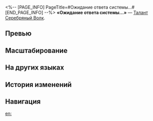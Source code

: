 <%-- [PAGE_INFO]
PageTitle=#Ожидание ответа системы...#
[END_PAGE_INFO] --%>
{{Навык Инфобокс
|Название         = Ожидание ответа системы...
|Изображение      = Навык Ожидание ответа системы....png
|Персонаж         = Серебряный Волк
|Тип              = Талант
|Тэг              = Ослабление
|УронСтойк        = 
|ЭнергияГен       = 
|Энергия          = 
|Длительность     = 
|Описание         = Серебряный Волк может вызвать три типа Багов: понижение силы атаки на {{Цвет|Выделенный|5%—11%}}, понижение защиты на {{Цвет|Выделенный|4%—8,8%}} и понижение скорости на {{Цвет|Выделенный|3%—6,6%}}.<br />Каждая атака Серебряного Волка даёт ей {{Доп эффект|базовый шанс}} {{Цвет|Выделенный|60%—74,4%}} вызвать у выбранного противника случайный Баг, который длится 3 хода.
|Свойство1        = 
|Масштабирование1 = 
}}
'''«Ожидание ответа системы...»''' — [[Талант]] [[Серебряный Волк]].

==Превью==
{{Превью
|Файл = Ожидание ответа системы... Превью
}}

==Масштабирование==
{{Масштабирование навыка|тип=Талант
|5%;5.5%;6%;6.5%;7%;7.5%;8.13%;8.75%;9.38%;10%;10.5%;11%;11.5%;12%;12.5%
|4%;4.4%;4.8%;5.2%;5.6%;6%;6.5%;7%;7.5%;8%;8.4%;8.8%;9.2%;9.6%;10%
|3%;3.3%;3.6%;3.9%;4.2%;4.5%;4.88%;5.25%;5.63%;6%;6.3%;6.6%;6.9%;7.2%;7.5%
|60%;61.2%;62.4%;63.6%;64.8%;66%;67.5%;69%;70.5%;72%;73.2%;74.4%;75.6%;76.8%;78%
}}

==На других языках==
{{На других языках
|en   = Awaiting System Response...
|zhs  = 等待程序响应…
|zht  = 等待程式回應……
|ja   = プログラム{{Rubi|応答|おうとう}}なし…
|ko   = 프로그램 응답 대기 중…
|es   = Esperando a que el programa responda...
|fr   = En attente de la réponse du système...
|ru   = Ожидание ответа системы...
|th   = Awaiting System Response...
|vi   = Chờ Hệ Thống Phản Hồi...
|de   = Warten auf Systemantwort&nbsp;...
|id   = Awaiting System Response&nbsp;...
|pt   = Esperando Resposta do Sistema...
}}

==История изменений==
{{История изменений|3.5}}

==Навигация==
{{Навык Навбокс|Серебряный Волк}}

[[en:]]